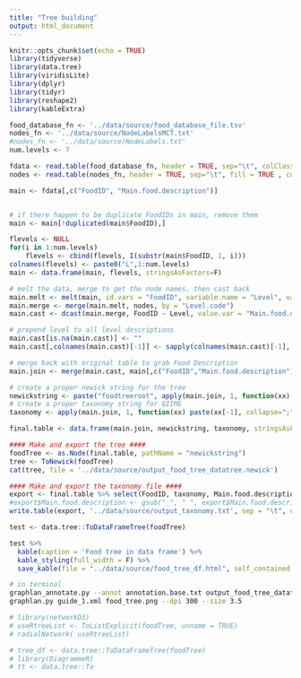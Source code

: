 ```yaml
---
title: "Tree building"
output: html_document
---
```


```r
knitr::opts_chunk$set(echo = TRUE)
library(tidyverse)
library(data.tree)
library(viridisLite)
library(dplyr)
library(tidyr)
library(reshape2)
library(kableExtra)
```

```r
food_database_fn <- '../data/source/food_database_file.tsv'
nodes_fn <- '../data/source/NodeLabelsMCT.txt'
#nodes_fn <- '../data/source/NodeLabels.txt'
num.levels <- 7
```

```r

fdata <- read.table(food_database_fn, header = TRUE, sep="\t", colClasses="character", fill = TRUE , quote="", strip.white=T)
nodes <- read.table(nodes_fn, header = TRUE, sep="\t", fill = TRUE , colClasses="character")

main <- fdata[,c("FoodID", "Main.food.description")]


# if there happen to be duplicate FoodIDs in main, remove them
main <- main[!duplicated(main$FoodID),]

flevels <- NULL
for(i in 1:num.levels)
    flevels <- cbind(flevels, I(substr(main$FoodID, 1, i)))
colnames(flevels) <- paste0("L",1:num.levels)
main <- data.frame(main, flevels, stringsAsFactors=F)
```

```r
# melt the data, merge to get the node names, then cast back
main.melt <- melt(main, id.vars = "FoodID", variable.name = "Level", value.name = "Level.code")
main.merge <- merge(main.melt, nodes, by = "Level.code")
main.cast <- dcast(main.merge, FoodID ~ Level, value.var = "Main.food.description")

# prepend level to all level descriptions
main.cast[is.na(main.cast)] <- ""
main.cast[,colnames(main.cast)[-1]] <- sapply(colnames(main.cast)[-1], function(colname) paste(colname, main.cast[,colname], sep="_"))

# merge back with original table to grab Food Description
main.join <- merge(main.cast, main[,c("FoodID","Main.food.description")], by="FoodID")
```

```r
# create a proper newick string for the tree
newickstring <- paste("foodtreeroot", apply(main.join, 1, function(xx) paste(xx[-1], collapse="/")), sep="/")
# create a proper taxonomy string for QIIME
taxonomy <- apply(main.join, 1, function(xx) paste(xx[-1], collapse=";"))

final.table <- data.frame(main.join, newickstring, taxonomy, stringsAsFactors=F)

#### Make and export the tree ####
foodTree <- as.Node(final.table, pathName = "newickstring")
tree <- ToNewick(foodTree)
cat(tree, file = '../data/source/output_food_tree_datatree.newick')

#### Make and export the taxonomy file ####
export <- final.table %>% select(FoodID, taxonomy, Main.food.description)
#export$Main.food.description <- gsub("_", " ", export$Main.food.description)
write.table(export, '../data/source/output_taxonomy.txt', sep = "\t", quote = FALSE, row.names = FALSE)
```


```r
test <- data.tree::ToDataFrameTree(foodTree)

test %>% 
  kable(caption = 'Food tree in data frame') %>% 
  kable_styling(full_width = F) %>% 
  save_kable(file = "../data/source/food_tree_df.html", self_contained = T)


```




```bash
# in terminal
graphlan_annotate.py --annot annotation.base.txt output_food_tree_datatree.newick  guide_1.xml
graphlan.py guide_1.xml food_tree.png --dpi 300 --size 3.5
```


```r
# library(networkD3)
# useRtreeList <- ToListExplicit(foodTree, unname = TRUE)
# radialNetwork( useRtreeList)
```



```r
# tree_df <- data.tree::ToDataFrameTree(foodTree)
# library(DiagrammeR)
# tt <- data.tree::To

```

